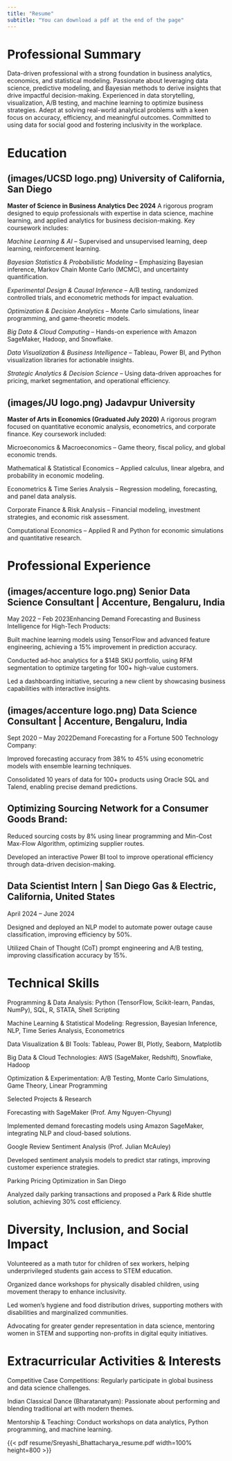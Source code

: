 ```yaml
---
title: "Resume"
subtitle: "You can download a pdf at the end of the page"
---
```

# Professional Summary

Data-driven professional with a strong foundation in business analytics, economics, and statistical modeling. Passionate about leveraging data science, predictive modeling, and Bayesian methods to derive insights that drive impactful decision-making. Experienced in data storytelling, visualization, A/B testing, and machine learning to optimize business strategies. Adept at solving real-world analytical problems with a keen focus on accuracy, efficiency, and meaningful outcomes. Committed to using data for social good and fostering inclusivity in the workplace.

# Education

## (images/UCSD logo.png) University of California, San Diego

**Master of Science in Business Analytics Dec 2024**
A rigorous program designed to equip professionals with expertise in data science, machine learning, and applied analytics for business decision-making. Key coursework includes:

*Machine Learning & AI* – Supervised and unsupervised learning, deep learning, reinforcement learning.

*Bayesian Statistics & Probabilistic Modeling* – Emphasizing Bayesian inference, Markov Chain Monte Carlo (MCMC), and uncertainty quantification.

*Experimental Design & Causal Inference* – A/B testing, randomized controlled trials, and econometric methods for impact evaluation.

*Optimization & Decision Analytics* – Monte Carlo simulations, linear programming, and game-theoretic models.

*Big Data & Cloud Computing* – Hands-on experience with Amazon SageMaker, Hadoop, and Snowflake.

*Data Visualization & Business Intelligence* – Tableau, Power BI, and Python visualization libraries for actionable insights.

*Strategic Analytics & Decision Science* – Using data-driven approaches for pricing, market segmentation, and operational efficiency.

## (images/JU logo.png) Jadavpur University

**Master of Arts in Economics  (Graduated July 2020)**
A rigorous program focused on quantitative economic analysis, econometrics, and corporate finance. Key coursework included:

Microeconomics & Macroeconomics – Game theory, fiscal policy, and global economic trends.

Mathematical & Statistical Economics – Applied calculus, linear algebra, and probability in economic modeling.

Econometrics & Time Series Analysis – Regression modeling, forecasting, and panel data analysis.

Corporate Finance & Risk Analysis – Financial modeling, investment strategies, and economic risk assessment.

Computational Economics – Applied R and Python for economic simulations and quantitative research.

# Professional Experience

## (images/accenture logo.png) Senior Data Science Consultant | Accenture, Bengaluru, India

May 2022 – Feb 2023Enhancing Demand Forecasting and Business Intelligence for High-Tech Products:

Built machine learning models using TensorFlow and advanced feature engineering, achieving a 15% improvement in prediction accuracy.

Conducted ad-hoc analytics for a $14B SKU portfolio, using RFM segmentation to optimize targeting for 100+ high-value customers.

Led a dashboarding initiative, securing a new client by showcasing business capabilities with interactive insights.

## (images/accenture logo.png) Data Science Consultant | Accenture, Bengaluru, India

Sept 2020 – May 2022Demand Forecasting for a Fortune 500 Technology Company:

Improved forecasting accuracy from 38% to 45% using econometric models with ensemble learning techniques.

Consolidated 10 years of data for 100+ products using Oracle SQL and Talend, enabling precise demand predictions.

## Optimizing Sourcing Network for a Consumer Goods Brand:

Reduced sourcing costs by 8% using linear programming and Min-Cost Max-Flow Algorithm, optimizing supplier routes.

Developed an interactive Power BI tool to improve operational efficiency through data-driven decision-making.

## Data Scientist Intern | San Diego Gas & Electric, California, United States

April 2024 – June 2024

Designed and deployed an NLP model to automate power outage cause classification, improving efficiency by 50%.

Utilized Chain of Thought (CoT) prompt engineering and A/B testing, improving classification accuracy by 15%.

# Technical Skills

Programming & Data Analysis: Python (TensorFlow, Scikit-learn, Pandas, NumPy), SQL, R, STATA, Shell Scripting

Machine Learning & Statistical Modeling: Regression, Bayesian Inference, NLP, Time Series Analysis, Econometrics

Data Visualization & BI Tools: Tableau, Power BI, Plotly, Seaborn, Matplotlib

Big Data & Cloud Technologies: AWS (SageMaker, Redshift), Snowflake, Hadoop

Optimization & Experimentation: A/B Testing, Monte Carlo Simulations, Game Theory, Linear Programming

Selected Projects & Research

Forecasting with SageMaker (Prof. Amy Nguyen-Chyung)

Implemented demand forecasting models using Amazon SageMaker, integrating NLP and cloud-based solutions.

Google Review Sentiment Analysis (Prof. Julian McAuley)

Developed sentiment analysis models to predict star ratings, improving customer experience strategies.

Parking Pricing Optimization in San Diego

Analyzed daily parking transactions and proposed a Park & Ride shuttle solution, achieving 30% cost efficiency.

# Diversity, Inclusion, and Social Impact

Volunteered as a math tutor for children of sex workers, helping underprivileged students gain access to STEM education.

Organized dance workshops for physically disabled children, using movement therapy to enhance inclusivity.

Led women’s hygiene and food distribution drives, supporting mothers with disabilities and marginalized communities.

Advocating for greater gender representation in data science, mentoring women in STEM and supporting non-profits in digital equity initiatives.

# Extracurricular Activities & Interests

Competitive Case Competitions: Regularly participate in global business and data science challenges.

Indian Classical Dance (Bharatanatyam): Passionate about performing and blending traditional art with modern themes.

Mentorship & Teaching: Conduct workshops on data analytics, Python programming, and machine learning.


{{< pdf resume/Sreyashi_Bhattacharya_resume.pdf width=100% height=800 >}}
